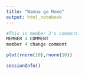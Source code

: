 ```yaml
---
title: "Wanna go Home"
output: html_notebook
---
```

```r
#This is member 3's comment.
MEMBER 4 COMMENT 
member 4 change comment
```


```r
plot(rnorm(10),rnorm(10))
```

```r
sessionInfo()
```

